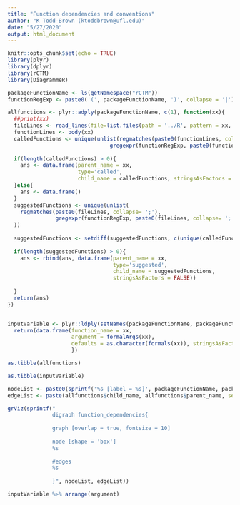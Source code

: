 ```yaml
---
title: "Function dependencies and conventions"
author: "K Todd-Brown (ktoddbrown@ufl.edu)"
date: "5/27/2020"
output: html_document
---
```


```r
knitr::opts_chunk$set(echo = TRUE)
library(plyr)
library(dplyr)
library(rCTM)
library(DiagrammeR)
```

```r

packageFunctionName <- ls(getNamespace("rCTM"))
functionRegExp <- paste0('(', packageFunctionName, ')', collapse = '|')

allfunctions <- plyr::adply(packageFunctionName, c(1), function(xx){
  ##print(xx)
  fileLines <- read_lines(file=list.files(path = '../R', pattern = xx, full.names = TRUE))
  functionLines <- body(xx)
  calledFunctions <- unique(unlist(regmatches(paste0(functionLines, collapse= ';'), 
                                gregexpr(functionRegExp, paste0(functionLines, collapse= ';')))))
  
  if(length(calledFunctions) > 0){
    ans <- data.frame(parent_name = xx,
                      type='called',
                      child_name = calledFunctions, stringsAsFactors = FALSE)
  }else{
    ans <- data.frame()
  }
  suggestedFunctions <- unique(unlist(
    regmatches(paste0(fileLines, collapse= ';'), 
               gregexpr(functionRegExp, paste0(fileLines, collapse= ';')))
  ))
  
  suggestedFunctions <- setdiff(suggestedFunctions, c(unique(calledFunctions), xx))
  
  if(length(suggestedFunctions) > 0){
    ans <- rbind(ans, data.frame(parent_name = xx,
                                 type='suggested',
                                 child_name = suggestedFunctions,
                                 stringsAsFactors = FALSE))
    
  }
  return(ans)
})


inputVariable <- plyr::ldply(setNames(packageFunctionName, packageFunctionName),function(xx){
  return(data.frame(function_name = xx, 
                    argument = formalArgs(xx), 
                    defaults = as.character(formals(xx)), stringsAsFactors = FALSE))
                    })
```

```r
as.tibble(allfunctions)

as.tibble(inputVariable)

```
```r
nodeList <- paste0(sprintf('%s [label = %s]', packageFunctionName, packageFunctionName), collapse ='; ')
edgeList <- paste(allfunctions$child_name, allfunctions$parent_name, sep='->', collapse = ' ')

grViz(sprintf("
              digraph function_dependencies{
              
              graph [overlap = true, fontsize = 10]
              
              node [shape = 'box']
              %s
              
              #edges
              %s
              
              }", nodeList, edgeList))
```

```r
inputVariable %>% arrange(argument)
```